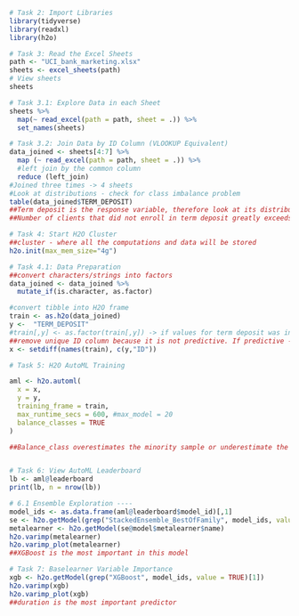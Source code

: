 ```r
# Task 2: Import Libraries
library(tidyverse)
library(readxl)
library(h2o)
```

```r
# Task 3: Read the Excel Sheets
path <- "UCI_bank_marketing.xlsx"
sheets <- excel_sheets(path)
# View sheets
sheets
```


```r
# Task 3.1: Explore Data in each Sheet
sheets %>%
  map(~ read_excel(path = path, sheet = .)) %>%
  set_names(sheets)

```


```r
# Task 3.2: Join Data by ID Column (VLOOKUP Equivalent)
data_joined <- sheets[4:7] %>%
  map (~ read_excel(path = path, sheet = .)) %>% 
  #left join by the common column
  reduce (left_join) 
#Joined three times -> 4 sheets
#Look at distributions - check for class imbalance problem
table(data_joined$TERM_DEPOSIT)
##Term deposit is the response variable, therefore look at its distribution.
##Number of clients that did not enroll in term deposit greatly exceeds those that did, therefore a class imbalance exists
```

```r
# Task 4: Start H2O Cluster
##cluster - where all the computations and data will be stored
h2o.init(max_mem_size="4g")

```

```r
# Task 4.1: Data Preparation
##convert characters/strings into factors 
data_joined <- data_joined %>%
  mutate_if(is.character, as.factor)

#convert tibble into H2O frame
train <- as.h2o(data_joined)
y <-  "TERM_DEPOSIT"
#train[,y] <- as.factor(train[,y]) -> if values for term deposit was in 0 or 1 rather than yes or no
##remove unique ID column because it is not predictive. If predictive -> could be a leakage issue
x <- setdiff(names(train), c(y,"ID"))
```

```r
# Task 5: H2O AutoML Training

aml <- h2o.automl(
  x = x,
  y = y,
  training_frame = train,
  max_runtime_secs = 600, #max_model = 20
  balance_classes = TRUE
)

##Balance_class overestimates the minority sample or underestimate the majority sample



```

```r
# Task 6: View AutoML Leaderboard
lb <- aml@leaderboard
print(lb, n = nrow(lb))


```

```r
# 6.1 Ensemble Exploration ----
model_ids <- as.data.frame(aml@leaderboard$model_id)[,1]
se <- h2o.getModel(grep("StackedEnsemble_BestOfFamily", model_ids, value = TRUE)[1])
metalearner <- h2o.getModel(se@model$metalearner$name)
h2o.varimp(metalearner)
h2o.varimp_plot(metalearner)
##XGBoost is the most important in this model
```

```r
# Task 7: Baselearner Variable Importance 
xgb <- h2o.getModel(grep("XGBoost", model_ids, value = TRUE)[1])
h2o.varimp(xgb)
h2o.varimp_plot(xgb)
##duration is the most important predictor
```


